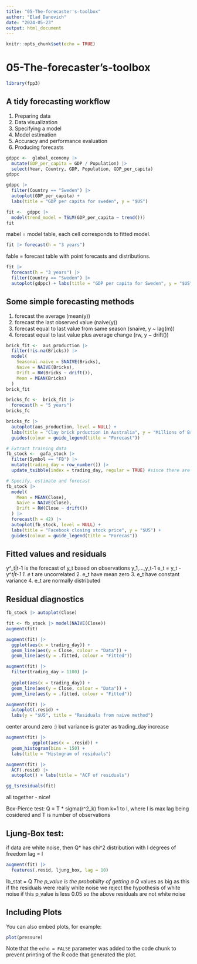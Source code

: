 ```yaml
---
title: "05-The-forecaster's-toolbox"
author: "Elad Danovich"
date: "2024-05-23"
output: html_document
---
```


```r
knitr::opts_chunk$set(echo = TRUE)
```

# 05-The-forecaster's-toolbox
```r
library(fpp3)
```

## A tidy forecasting workflow
1. Preparing data
2. Data visualization
3. Specifying a model
4. Model estimation
5. Accuracy and performance evaluation
6. Producing forecasts
```r
gdppc <-  global_economy |>
  mutate(GDP_per_capita = GDP / Population) |>
  select(Year, Country, GDP, Population, GDP_per_capita)
gdppc
```

```r
gdppc |>
  filter(Country == "Sweden") |>
  autoplot(GDP_per_capita) +
  labs(title = "GDP per capita for sweden", y = "$US")
```

```r
fit <-  gdppc |>
  model(trend_model = TSLM(GDP_per_capita ~ trend()))
fit
```
mabel = model table, each cell corresponds to fitted model.

```r
fit |> forecast(h = "3 years")
```
fable = forecast table with point forecasts and distributions.

```r
fit |>
  forecast(h = "3 years") |>
  filter(Country == "Sweden") |>
  autoplot(gdppc) + labs(title = "GDP per capita for Sweden", y = "$US")
```



## Some simple forecasting methods
1. forecast the average (mean(y))
2. forecast the last observed value (naive(y))
3. forecast equal to last value from same season (snaive, y ~ lag(m))
4. forecast equal to last value plus average change (rw, y  ~ drift())

```r
brick_fit <-  aus_production |>
  filter(!is.na(Bricks)) |>
  model(
    Seasonal.naive = SNAIVE(Bricks),
    Naive = NAIVE(Bricks),
    Drift = RW(Bricks ~ drift()),
    Mean = MEAN(Bricks)
  )
brick_fit
```

```r
bricks_fc <-  brick_fit |>
  forecast(h = "5 years")
bricks_fc
```

```r
bricks_fc |>
  autoplot(aus_production, level = NULL) +
  labs(title = "Clay brick prduction in Australia", y = "Millions of Bricks") +
  guides(colour = guide_legend(title = "Forecast"))
```

```r
# Extract training data
fb_stock <-  gafa_stock |>
  filter(Symbol == "FB") |>
  mutate(trading_day = row_number()) |>
  update_tsibble(index = trading_day, regular = TRUE) #since there are days that the market is close the naive model will pop an error, for example for monday there                                                            isnt a data from sunday to forecast

# Specify, estimate and forecast
fb_stock |>
  model(
    Mean = MEAN(Close),
    Naive = NAIVE(Close),
    Drift = RW(Close ~ drift())
  ) |>
  forecast(h = 42) |>
  autoplot(fb_stock, level = NULL) +
  labs(title = "Facebook closing stock price", y = "$US") + 
  guides(colour = guide_legend(title = "Forecas"))
```


## Fitted values and residuals
y^_t|t-1 is the forecast of y_t based on observations y_1,...,y_t-1
e_t = y_t - y^_t|t-1
1. e_ t are uncorrelated
2. e_t have mean zero
3. e_t have constant variance
4. e_t are normally distributed


## Residual diagnostics
```r
fb_stock |> autoplot(Close)
```

```r
fit <- fb_stock |> model(NAIVE(Close))
augment(fit)
```

```r
augment(fit) |>
  ggplot(aes(x = trading_day)) +
  geom_line(aes(y = Close, colour = "Data")) +
  geom_line(aes(y = .fitted, colour = "Fitted"))
```

```r
augment(fit) |>
  filter(trading_day > 1100) |>
  
  ggplot(aes(x = trading_day)) +
  geom_line(aes(y = Close, colour = "Data")) +
  geom_line(aes(y = .fitted, colour = "Fitted"))
```

```r
augment(fit) |>
  autoplot(.resid) +
  labs(y = "$US", title = "Residuals from naive method")
```
center around zero :)
but variance is grater as trading_day increase

```r
augment(fit) |>
          ggplot(aes(x = .resid)) +
  geom_histogram(bins = 150) +
  labs(title = "Histogram of residuals")
```

```r
augment(fit) |>
  ACF(.resid) |>
  autoplot() + labs(title = "ACF of residuals")
```

```r
gg_tsresiduals(fit)
```
all together - nice!

Box-Pierce test:
Q = T * sigma(r^2_k) from k=1 to l, where l is max lag being cosidered and T is number of observations

Ljung-Box test:
---

if data are white noise, then Q* has chi^2 distribution with l degrees of freedom
lag = l

```r
augment(fit) |>
  features(.resid, ljung_box, lag = 10)
```
lb_stat  = Q*
The p_value is the probability of getting a Q* values as big as this if the residuals were really white noise
we reject the hypothesis of white noise if this p_value is less 0.05
so the above residuals are not white noise









## Including Plots

You can also embed plots, for example:

```r
plot(pressure)
```

Note that the `echo = FALSE` parameter was added to the code chunk to prevent printing of the R code that generated the plot.
